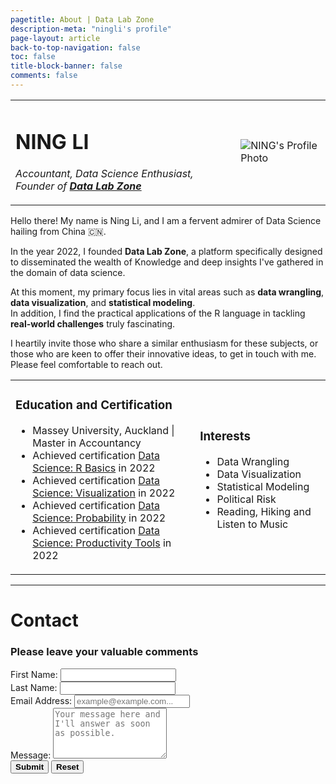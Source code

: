```yaml
---
pagetitle: About | Data Lab Zone
description-meta: "ningli's profile"
page-layout: article
back-to-top-navigation: false
toc: false
title-block-banner: false
comments: false
---
```


```{=html}
<!DOCTYPE html>
<html>

<head>
    <meta charset="UTF-8" />
    <meta name="viewport" content="width=device-width, initial-scale=1">
    <title>NING's Profile Page</title>
    <link rel="stylesheet" href="dlz.css">
    <link rel="stylesheet" href="https://cdnjs.cloudflare.com/ajax/libs/font-awesome/4.7.0/css/font-awesome.min.css">

<body>
    <table>
<tr>
<td>
<h1>NING LI</h1>
<a href="mailto:ln729500172@outlook.com" class="fa fa-regular fa-envelope"></a>
<a href="https://twitter.com/ningli3739" class="fa fa-twitter"></a>
<a href="https://github.com/NING3739/datalabzone" class="fa fa-github"></a>
<p><em>Accountant, Data Science Enthusiast, Founder of <strong><a href="https://datalabzone.com/">Data
    Lab
    Zone</a></strong></em></p>
</td>
<td>
<img src="https://github.com/NING3739/my-personal-website/blob/main/NING%20LI.jpeg?raw=true"
alt="NING's Profile Photo" class="round">
</td>

</tr>
</table>

    <p>Hello there! My name is Ning Li, and I am a fervent admirer of Data Science hailing from China 🇨🇳. <br>
    </p>
    <p>In the year 2022, I founded <strong>Data Lab Zone</strong>, a platform specifically designed to disseminated
        the wealth of Knowledge and deep insights I've gathered in the domain of data science. <br>
    </p>
    <p>At this moment, my primary focus lies in vital areas such as <strong>data wrangling</strong>, <strong>data
            visualization</strong>, and <strong>statistical modeling</strong>. <br>
        In addition, I find the practical applications of the R language in tackling <strong>real-world
            challenges</strong> truly fascinating. <br>
    </p>
    <p>I heartily invite those who share a similar enthusiasm for these subjects,
        or those who are keen to offer their innovative ideas, to get in touch with me. Please feel comfortable to reach
        out.<br />
    </p>

    <table>
<tr>
<td>
<h3>Education and Certification</h3>
<ul>
<li>Massey University, Auckland | Master in Accountancy</li>
<li>Achieved certification <a
href="https://courses.edx.org/certificates/727b5c8746044927b64949c3c6544de4?_gl=1*y244mi*_ga*NTIzMzk2NTg5LjE2ODIzODIwMjc.*_ga_D3KS4KMDT0*MTY4MjM4MjAyNi4xLjEuMTY4MjM4MjA2Mi4wLjAuMA..">Data
Science: R Basics</a> in 2022 </li>
<li>Achieved certification <a
href="https://courses.edx.org/certificates/9469b06f65e04fd69cf9457ab9b5faae?_gl=1*17ocv1p*_ga*NTIzMzk2NTg5LjE2ODIzODIwMjc.*_ga_D3KS4KMDT0*MTY4MjM4MjAyNi4xLjEuMTY4MjM4MjA2Mi4wLjAuMA..">Data
Science: Visualization</a> in 2022</li>
<li>Achieved certification <a
href="https://courses.edx.org/certificates/c7384f60d38e42fbab723630389f0e46?_gl=1*127i4ma*_ga*NTIzMzk2NTg5LjE2ODIzODIwMjc.*_ga_D3KS4KMDT0*MTY4MjM4MjAyNi4xLjEuMTY4MjM4MjA2Mi4wLjAuMA..">Data
Science: Probability</a> in 2022</li>
<li>Achieved certification <a
href="https://courses.edx.org/certificates/26656df35d8c44ad8c61094b4ffb7069?_gl=1*1twwabc*_ga*NTIzMzk2NTg5LjE2ODIzODIwMjc.*_ga_D3KS4KMDT0*MTY4MjM4MjAyNi4xLjEuMTY4MjM4MjA2Mi4wLjAuMA..">Data
Science: Productivity Tools</a> in 2022</li>
</ul>
</td>
<td>
<h3>Interests</h3>
<ul>
<li>Data Wrangling</li>
<li>Data Visualization</li>
<li>Statistical Modeling</li>
<li>Political Risk</li>
<li>Reading, Hiking and Listen to Music</li>
</ul>
</td>
</tr>
</table>

    <hr>
    <h1>Contact</h1>

    <div class="container">
        <h3 class="text-center">Please leave your valuable comments</h3>
        <form name="contact-form" method="POST" data-netlify="true" netlify-honeypot="bot-field" action="/success">
            <div class="form-group row">
                <div class="col-6">
                    <label for="first-name">First Name:</label>
                    <input type="text" class="form-control" id="first-name" name="first-name" required>
                </div>
                <div class="col-6">
                    <label for="second-name">Last Name:</label>
                    <input type="text" class="form-control" id="second-name" name="second-name" required>
                </div>
            </div>
            <div class="form-group">
                <label for="email">Email Address:</label>
                <input type="email" class="form-control" id="email" name="email" placeholder="example@example.com..."
                    required>
            </div>
            <div class="form-group">
                <label for="message">Message:</label>
                <textarea class="form-control" id="message" name="message" rows="5"
                    placeholder="Your message here and I'll answer as soon as possible." required></textarea>
            </div>
            <div class="text-center mt-4">
                <button type="submit" class="btn btn-primary mr-3" style="font-weight: bold;">Submit</button>
                <button type="reset" class="btn btn-secondary ml-3" style="font-weight: bold;">Reset</button>
            </div>
        </form>
    </div>

</body>
```

